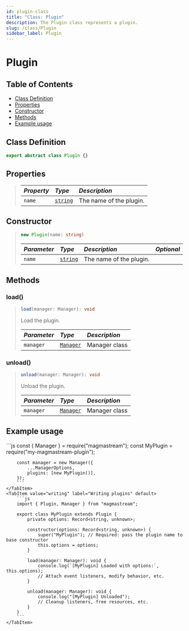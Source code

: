 ```yaml
---
id: plugin-class
title: "Class: Plugin"
description: The Plugin class represents a plugin.
slug: /class/Plugin
sidebar_label: Plugin
---
```




# Plugin

## Table of Contents
- [Class Definition](#class-definition)
- [Properties](#properties)
- [Constructor](#constructor)
- [Methods](#methods)
- [Example usage](#example-usage)

## Class Definition
```ts
export abstract class Plugin {}
```

## Properties
> | <i className="fa-solid fa-pen"/> Property | <i className="fa-solid fa-boxes-stacked"/> Type                                                       | <i className="fa-solid fa-list"/> Description |
> | :---------------------------------------- | :-----------------------------------------------------------------------------------------------------|:----------------------------------------------|
> | `name`                                    | [`string`](https://developer.mozilla.org/en-US/docs/Web/JavaScript/Reference/Global_Objects/String)   | The name of the plugin.                       |

## Constructor

> ```ts
> new Plugin(name: string)
> ```
> | <i className="fa-solid fa-hashtag"/> Parameter | <i className="fa-solid fa-font"/> Type           | <i className="fa-solid fa-list"/> Description | <i className="fa-solid fa-flask"/> Optional |
> | :--------------------------------------------- |:-------------------------------------------------| :---------------------------------------------| :------------------------------------------:|
> | `name`                                         | [`string`](https://developer.mozilla.org/en-US/docs/Web/JavaScript/Reference/Global_Objects/String) | The name of the plugin.                           | <i className="fa-solid fa-xmark"/>          |

## Methods

### load()
> ```ts
> load(manager: Manager): void
> ```
> Load the plugin.
>
> | <i className="fa-solid fa-hashtag"/> Parameter | <i className="fa-solid fa-font"/> Type | <i className="fa-solid fa-list"/> Description |
> | :--------------------------------------------- | :------------------------------------- | :-------------------------------------------- |
> | `manager`                                      | [`Manager`](./Manager.mdx)             | Manager class                                 |

### unload()
> ```ts
> unload(manager: Manager): void
> ```
> Unload the plugin.
>
> | <i className="fa-solid fa-hashtag"/> Parameter | <i className="fa-solid fa-font"/> Type | <i className="fa-solid fa-list"/> Description |
> | :--------------------------------------------- | :------------------------------------- | :-------------------------------------------- |
> | `manager`                                      | [`Manager`](./Manager.mdx)             | Manager class                                 |

## Example usage

<Tabs>
    <TabItem value="usage" label="Using plugins" default>
        ```js
        const { Manager } = require("magmastream");
        const MyPlugin = require("my-magmastream-plugin");

        const manager = new Manager({
            ...ManagerOptions,
            plugins: [new MyPlugin()],
        });
        ```
    </TabItem>
    <TabItem value="writing" label="Writing plugins" default>
        ```js
        import { Plugin, Manager } from "magmastream";

        export class MyPlugin extends Plugin {
            private options: Record<string, unknown>;

            constructor(options: Record<string, unknown>) {
                super("MyPlugin"); // Required: pass the plugin name to base constructor
                this.options = options;
            }

            load(manager: Manager): void {
                console.log(`[MyPlugin] Loaded with options:`, this.options);
                // Attach event listeners, modify behavior, etc.
            }

            unload(manager: Manager): void {
                console.log("[MyPlugin] Unloaded");
                // Cleanup listeners, free resources, etc.
            }
        }
        ```
    </TabItem>

</Tabs>
